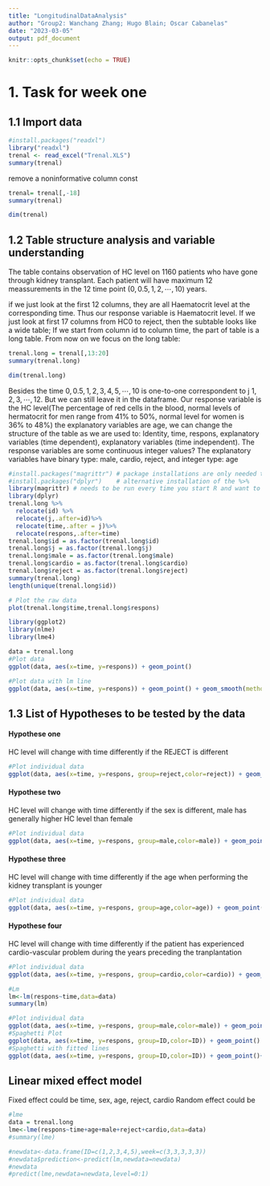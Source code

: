 ```yaml
---
title: "LongitudinalDataAnalysis"
author: "Group2: Wanchang Zhang; Hugo Blain; Oscar Cabanelas"
date: "2023-03-05"
output: pdf_document
---
```


```r
knitr::opts_chunk$set(echo = TRUE)
```
# 1. Task for week one
## 1.1 Import data
```r
#install.packages("readxl")
library("readxl")
trenal <- read_excel("Trenal.XLS")
summary(trenal)
```
remove a noninformative column const
```r
trenal= trenal[,-18]
summary(trenal)
```
```r
dim(trenal)
``` 
## 1.2 Table structure analysis and variable understanding
The table contains observation of HC level on 1160 patients who have gone through kidney transplant. Each patient will have maximum 12 meassurements in the 12 time point $(0,0.5,1,2,\cdots,10)$ years.


if we just look at the first 12 columns, they are all Haematocrit level at the corresponding time. Thus our response variable is Haematocrit level. If we just look at first 17 columns from HC0 to reject, then the subtable looks like a wide table;
If we start from column id to column time, the part of table is a long table.
From now on we focus on the long table:
```r
trenal.long = trenal[,13:20]
summary(trenal.long)
```


```r
dim(trenal.long)
```
Besides the time $0,0.5,1,2,3,4,5,\cdots,10$ is one-to-one correspondent to j $1,2,3,\cdots,12$. But we can still leave it in the dataframe.
Our response variable is the HC level(The percentage of red cells in the blood, normal levels of hermatocrit for men range from $41\%$ to $50\%$, normal level for women is $36\%$ to $48\%$)
the explanatory variables are age, 
we can change the structure of the table as we are used to: Identity, time, respons, explanatory variables (time dependent), explanatory variables (time independent).
The response variables are some continuous integer values? 
The explanatory variables have binary type: male, cardio, reject,
and integer type: age
```r
#install.packages("magrittr") # package installations are only needed the first time you use it
#install.packages("dplyr")    # alternative installation of the %>%
library(magrittr) # needs to be run every time you start R and want to use %>%
library(dplyr)   
trenal.long %>% 
  relocate(id) %>%
  relocate(j,.after=id)%>%
  relocate(time,.after = j)%>%
  relocate(respons,.after=time)
trenal.long$id = as.factor(trenal.long$id)
trenal.long$j = as.factor(trenal.long$j)
trenal.long$male = as.factor(trenal.long$male)
trenal.long$cardio = as.factor(trenal.long$cardio)
trenal.long$reject = as.factor(trenal.long$reject)
summary(trenal.long)
length(unique(trenal.long$id))
```

```r
# Plot the raw data
plot(trenal.long$time,trenal.long$respons)
```
```r
library(ggplot2)
library(nlme)
library(lme4)

data = trenal.long
#Plot data
ggplot(data, aes(x=time, y=respons)) + geom_point()

#Plot data with lm line
ggplot(data, aes(x=time, y=respons)) + geom_point() + geom_smooth(method="lm")

```


## 1.3 List of Hypotheses to be tested by the data
#### Hypothese one
HC level will change with time differently if the REJECT is different
```r
#Plot individual data
ggplot(data, aes(x=time, y=respons, group=reject,color=reject)) + geom_point() 
```

#### Hypothese two
HC level will change with time differently if the sex is different, male has generally higher HC level than female
```r
#Plot individual data
ggplot(data, aes(x=time, y=respons, group=male,color=male)) + geom_point() 
```

#### Hypothese three
HC level will change with time differently if the age when performing the kidney transplant is younger
```r
#Plot individual data
ggplot(data, aes(x=time, y=respons, group=age,color=age)) + geom_point() 
```

#### Hypothese four
HC level will change with time differently if the patient has experienced cardio-vascular problem during the years preceding the tranplantation
```r
#Plot individual data
ggplot(data, aes(x=time, y=respons, group=cardio,color=cardio)) + geom_point() 
```

```r
#Lm
lm<-lm(respons~time,data=data)
summary(lm)

```

```r
#Plot individual data
ggplot(data, aes(x=time, y=respons, group=male,color=male)) + geom_point() 
#Spaghetti Plot
ggplot(data, aes(x=time, y=respons, group=ID,color=ID)) + geom_point() +geom_line()
#Spaghetti with fitted lines
ggplot(data, aes(x=time, y=respons, group=ID,color=ID)) + geom_point()+ geom_smooth(method="lm",se=F) +geom_line()


```
## Linear mixed effect model
Fixed effect could be time, sex, age, reject, cardio 
Random effect could be 

```r
#lme
data = trenal.long
lme<-lme(respons~time+age+male+reject+cardio,data=data)
#summary(lme)

#newdata<-data.frame(ID=c(1,2,3,4,5),week=c(3,3,3,3,3))
#newdata$prediction<-predict(lm,newdata=newdata)
#newdata
#predict(lme,newdata=newdata,level=0:1)


```


















